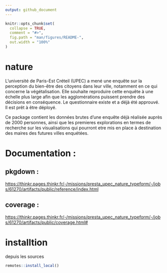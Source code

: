 ```yaml
---
output: github_document
---
```


<!-- README.md is generated from README.Rmd. Please edit that file -->

```r
knitr::opts_chunk$set(
  collapse = TRUE,
  comment = "#>",
  fig.path = "man/figures/README-",
  out.width = "100%"
)
```

# nature


L’université de Paris-Est Créteil (UPEC) a mené une enquête sur la perception du bien-être des citoyens dans leur ville, notamment en ce qui concerne la végétalisation. Elle souhaite reproduire cette enquête à une échelle plus large afin que les agglomérations puissent prendre des décisions en conséquence. Le questionnaire existe et a déjà été approuvé. Il est prêt à être déployé.

Ce package contient les données brutes d'une enquête déjà réalisée auprès de 2000 personnes, ainsi que les premieres explorations en termes de recherche sur les visualisations qui pourront etre mis en place à destination des maires des futures villes enquétées.

# Documentation : 

## pkgdown :
<https://thinkr.pages.thinkr.fr/-/missions/presta_upec_nature_typeform/-/jobs/61270/artifacts/public/reference/index.html>

## coverage :
<https://thinkr.pages.thinkr.fr/-/missions/presta_upec_nature_typeform/-/jobs/61270/artifacts/public/coverage.html#>



# installtion

depuis les sources

```r
remotes::install_local()
```


